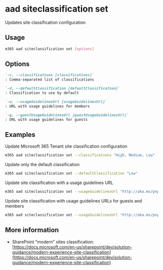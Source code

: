 
# aad siteclassification set

Updates site classification configuration

## Usage

```sh
m365 aad siteclassification set [options]
```

## Options

```md definition-list
`-c, --classifications [classifications]`
: Comma-separated list of classifications

`-d, --defaultClassification [defaultClassification]`
: Classification to use by default

`-u, --usageGuidelinesUrl [usageGuidelinesUrl]`
: URL with usage guidelines for members

`-g, --guestUsageGuidelinesUrl [guestUsageGuidelinesUrl]`
: URL with usage guidelines for guests
```

<Global />


## Examples

Update Microsoft 365 Tenant site classification configuration

```sh
m365 aad siteclassification set --classifications "High, Medium, Low" --defaultClassification "Medium"
```

Update only the default classification

```sh
m365 aad siteclassification set --defaultClassification "Low"
```

Update site classification with a usage guidelines URL

```sh
m365 aad siteclassification set --usageGuidelinesUrl "http://aka.ms/pnp"
```

Update site classification with usage guidelines URLs for guests and members

```sh
m365 aad siteclassification set --usageGuidelinesUrl "http://aka.ms/pnp" --guestUsageGuidelinesUrl "http://aka.ms/pnp"
```

## More information

- SharePoint "modern" sites classification: [https://docs.microsoft.com/en-us/sharepoint/dev/solution-guidance/modern-experience-site-classification](https://docs.microsoft.com/en-us/sharepoint/dev/solution-guidance/modern-experience-site-classification)

